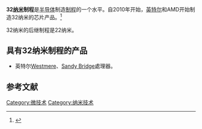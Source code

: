 {{半導體製程}}

'''32[[纳米|纳米]]制程'''是[[半导体|半导体]]制造[[制程|制程]]的一个水平。自2010年开始，[[英特尔|英特尔]]和AMD开始制造32纳米的芯片产品。<ref>{{Cite web |url=http://www.spectrum.ieee.org/oct07/5553 |title=IEEE Spectrum: The High-k Solution |access-date=2016-11-06 |archive-url=https://web.archive.org/web/20071026075652/http://spectrum.ieee.org/oct07/5553 |archive-date=2007-10-26 |dead-url=yes }}</ref>

32纳米的后继制程是22纳米。

==具有32纳米制程的产品==
* 英特尔[[Westmere|Westmere]]、[[Sandy_Bridge|Sandy Bridge]]處理器。

==参考文献==
{{reflist}}

{{Sequence|
prev=[[45纳米制程|45纳米制程]]|
next=[[22纳米制程|22纳米制程]]|
list=[[半导体器件制造|半导体器件制造]]制程
}}

[[Category:微技术|Category:微技术]]
[[Category:纳米技术|Category:纳米技术]]